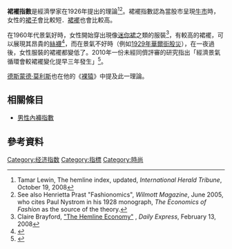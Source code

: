 '''裙襬指數'''是經濟學家{{link-en|喬治·W·泰勒|George W. Taylor (professor)}}在1926年提出的理論<ref>Tamar Lewin, The hemline index, updated, ''International Herald Tribune'', October 19, 2008</ref><ref>See also Henrietta Prast "Fashionomics", ''Wilmott Magazine'', June 2005, who cites Paul Nystrom in his 1928 monograph, ''The Economics of Fashion'' as the source of the theory.</ref>。裙襬指數認為當股市呈現[[牛市|牛市]]時，女性的[[裙子|裙子]]會比較短．[[裙襬|裙襬]]也會比較高。

在1960年代景氣好時，女性開始穿出現像[[迷你裙|迷你裙]]之類的服裝<ref>Claire Brayford, [http://www.express.co.uk/posts/view/34787/The-Hemline-Economy "The Hemline Economy"] {{Wayback|url=http://www.express.co.uk/posts/view/34787/The-Hemline-Economy |date=20120308172030 }}, ''Daily Express'', February 13, 2008</ref>，有較高的裙襬，可以展現其昂貴的[[絲襪|絲襪]]<ref>{{Cite web |url=http://bschool.hexun.com/2014-09-24/168752040.html |title=十大另类经济指标 |access-date=2014-09-25 |archive-url=https://web.archive.org/web/20160304131724/http://bschool.hexun.com/2014-09-24/168752040.html |archive-date=2016-03-04 |dead-url=yes }}</ref>，而在景氣不好時（例如[[1929年華爾街股災|1929年華爾街股災]]），在一夜過後，女性服裝的裙襬都變低了。2010年一份未經同儕評審的研究指出「經濟景氣循環會較裙襬變化提早三年發生」<ref>{{cite web |url=http://publishing.eur.nl/ir/repub/asset/20147/EI%202010-40.pdf |title=The hemline and the economy: is there any match? |authors=Marjolein van Baardwijk, Philip Hans Franses |publisher=publishing.eur.nl |date=2010 |accessdate=2014-03-03 |deadurl=yes |archiveurl=https://web.archive.org/web/20120306100914/http://publishing.eur.nl/ir/repub/asset/20147/EI%202010-40.pdf |archivedate=2012-03-06 }}</ref>。

[[德斯蒙德·莫利斯|德斯蒙德·莫利斯]]也在他的《[[裸猿|裸猿]]》中提及此一理論。

==相關條目==
*[[男性內褲指數|男性內褲指數]]

==參考資料==
{{Reflist}}

{{經濟學小作品}}

[[Category:经济指数|Category:经济指数]]
[[Category:指標|Category:指標]]
[[Category:時尚|Category:時尚]]